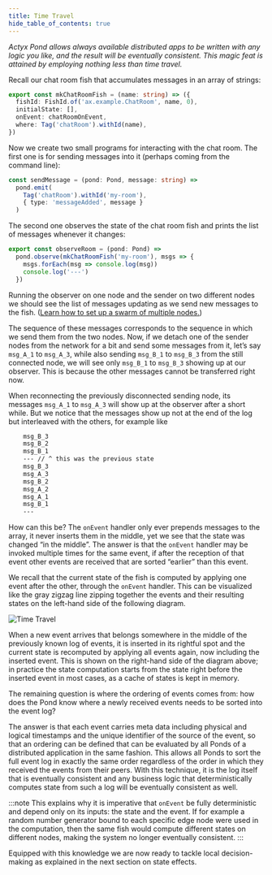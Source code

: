 ```yaml
---
title: Time Travel
hide_table_of_contents: true
---
```


_Actyx Pond allows always available distributed apps to be written with any logic you like, and the result will be eventually consistent.
This magic feat is attained by employing nothing less than time travel._

Recall our chat room fish that accumulates messages in an array of strings:

```typescript
export const mkChatRoomFish = (name: string) => ({
  fishId: FishId.of('ax.example.ChatRoom', name, 0),
  initialState: [],
  onEvent: chatRoomOnEvent,
  where: Tag('chatRoom').withId(name),
})
```

Now we create two small programs for interacting with the chat room.
The first one is for sending messages into it (perhaps coming from the command line):

```typescript
const sendMessage = (pond: Pond, message: string) =>
  pond.emit(
    Tag('chatRoom').withId('my-room'),
    { type: 'messageAdded', message }
  )
```

The second one observes the state of the chat room fish and prints the list of messages whenever it changes:

```typescript
export const observeRoom = (pond: Pond) =>
  pond.observe(mkChatRoomFish('my-room'), msgs => {
    msgs.forEach(msg => console.log(msg))
    console.log('---')
  })
```

Running the observer on one node and the sender on two different nodes we should see the list of messages updating as we send new messages to the fish.
([Learn how to set up a swarm of multiple nodes.](/docs/os/guides/swarms))

The sequence of these messages corresponds to the sequence in which we send them from the two nodes.
Now, if we detach one of the sender nodes from the network for a bit and send some messages from it, let’s say `msg_A_1` to `msg_A_3`, while also sending `msg_B_1` to `msg_B_3` from the still connected node, we will see only `msg_B_1` to `msg_B_3` showing up at our observer.
This is because the other messages cannot be transferred right now.

When reconnecting the previously disconnected sending node, its messages `msg_A_1` to `msg_A_3` will show up at the observer after a short while.
But we notice that the messages show up not at the end of the log but interleaved with the others, for example like

```bash
    msg_B_3
    msg_B_2
    msg_B_1
    --- // ^ this was the previous state
    msg_B_3
    msg_A_3
    msg_B_2
    msg_A_2
    msg_A_1
    msg_B_1
    ---
```

How can this be?
The `onEvent` handler only ever prepends messages to the array, it never inserts them in the middle, yet we see that the state was changed “in the middle”.
The answer is that the `onEvent` handler may be invoked multiple times for the same event, if after the reception of that event other events are received that are sorted “earlier” than this event.

We recall that the current state of the fish is computed by applying one event after the other, through the `onEvent` handler.
This can be visualized like the gray zigzag line zipping together the events and their resulting states on the left-hand side of the following diagram.

![Time Travel](/images/pond/time-travel.svg)

When a new event arrives that belongs somewhere in the middle of the previously known log of events, it is inserted in its rightful spot and the current state is recomputed by applying all events again, now including the inserted event.
This is shown on the right-hand side of the diagram above; in practice the state computation starts from the state right before the inserted event in most cases, as a cache of states is kept in memory.

The remaining question is where the ordering of events comes from: how does the Pond know where a newly received events needs to be sorted into the event log?

The answer is that each event carries meta data including physical and logical timestamps and the unique identifier of the source of the event, so that an ordering can be defined that can be evaluated by all Ponds of a distributed application in the same fashion.
This allows all Ponds to sort the full event log in exactly the same order regardless of the order in which they received the events from their peers.
With this technique, it is the log itself that is eventually consistent and any business logic that deterministically computes state from such a log will be eventually consistent as well.

:::note
This explains why it is imperative that `onEvent` be fully deterministic and depend only on its inputs: the state and the event. If for example a random number generator bound to each specific edge node were used in the computation, then the same fish would compute different states on different nodes, making the system no longer eventually consistent.
:::

Equipped with this knowledge we are now ready to tackle local decision-making as explained in the next section on state
effects.
